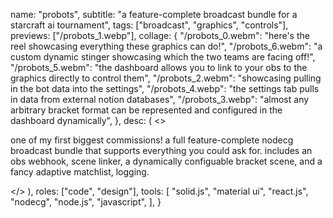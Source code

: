   name: "probots",
  subtitle: "a feature-complete broadcast bundle for a starcraft ai tournament",
  tags: ["broadcast", "graphics", "controls"],
  previews: ["/probots_1.webp"],
  collage: {
    "/probots_0.webm":
      "here's the reel showcasing everything these graphics can do!",
    "/probots_6.webm":
      "a custom dynamic stinger showcasing which the two teams are facing off!",
    "/probots_5.webm":
      "the dashboard allows you to link to your obs to the graphics directly to control them",
    "/probots_2.webm": "showcasing pulling in the bot data into the settings",
    "/probots_4.webp":
      "the settings tab pulls in data from external notion databases",
    "/probots_3.webp":
      "almost any arbitrary bracket format can be represented and configured in the dashboard dynamically",
  },
  desc: (
    <>
      <p>
        one of my first biggest commissions! a full feature-complete nodecg
        broadcast bundle that supports everything you could ask for. includes an
        obs webhook, scene linker, a dynamically configuable bracket scene, and
        a fancy adaptive matchlist, logging.
      </p>
    </>
  ),
  roles: ["code", "design"],
  tools: [
    "solid.js",
    "material ui",
    "react.js",
    "nodecg",
    "node.js",
    "javascript",
  ],
}
